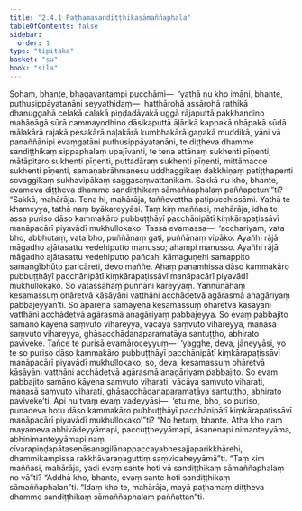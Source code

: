 ```yaml
---
title: "2.4.1 Paṭhamasandiṭṭhikasāmaññaphala"
tableOfContents: false
sidebar:
  order: 1
type: "tipitaka"
basket: "su"
book: "sila"
---
```



<DynamicBreadcrumb />

<Division number="182" book="sila" bookNo="6" page="55">

<Paragraph number="261" book="sila">
Sohaṃ, bhante, bhagavantampi pucchāmi—  ‘yathā nu kho imāni, bhante, puthusippāyatanāni seyyathidaṃ—  hatthārohā assārohā rathikā dhanuggahā celakā calakā piṇḍadāyakā uggā rājaputtā pakkhandino mahānāgā sūrā cammayodhino dāsikaputtā āḷārikā kappakā nhāpakā sūdā mālakārā rajakā pesakārā naḷakārā kumbhakārā gaṇakā muddikā, yāni vā panaññānipi evaṃgatāni puthusippāyatanāni, te diṭṭheva dhamme sandiṭṭhikaṃ sippaphalaṃ upajīvanti, te tena attānaṃ sukhenti pīṇenti, mātāpitaro sukhenti pīṇenti, puttadāraṃ sukhenti pīṇenti, mittāmacce sukhenti pīṇenti, samaṇabrāhmaṇesu uddhaggikaṃ dakkhiṇaṃ patiṭṭhapenti sovaggikaṃ sukhavipākaṃ saggasaṃvattanikaṃ. Sakkā nu kho, bhante, evameva diṭṭheva dhamme sandiṭṭhikaṃ sāmaññaphalaṃ paññapetun’”ti?
</Paragraph>

</Division>
<Division number="183" book="sila" bookNo="6" page="56">

<Paragraph number="262" book="sila">
“Sakkā, mahārāja. Tena hi, mahārāja, taññevettha paṭipucchissāmi. Yathā te khameyya, tathā naṃ byākareyyāsi. Taṃ kiṃ maññasi, mahārāja, idha te assa puriso dāso kammakāro pubbuṭṭhāyī pacchānipātī kiṃkārapaṭissāvī manāpacārī piyavādī mukhullokako. Tassa evamassa—  ‘acchariyaṃ, vata bho, abbhutaṃ, vata bho, puññānaṃ gati, puññānaṃ vipāko. Ayañhi rājā māgadho ajātasattu vedehiputto manusso; ahampi manusso. Ayañhi rājā māgadho ajātasattu vedehiputto pañcahi kāmaguṇehi samappito samaṅgībhūto paricāreti, devo maññe. Ahaṃ panamhissa dāso kammakāro pubbuṭṭhāyī pacchānipātī kiṃkārapaṭissāvī manāpacārī piyavādī mukhullokako. So vatassāhaṃ puññāni kareyyaṃ. Yannūnāhaṃ kesamassuṃ ohāretvā kāsāyāni vatthāni acchādetvā agārasmā anagāriyaṃ pabbajeyyan’ti.
</Paragraph>

<Paragraph number="263" book="sila">
So aparena samayena kesamassuṃ ohāretvā kāsāyāni vatthāni acchādetvā agārasmā anagāriyaṃ pabbajeyya. So evaṃ pabbajito samāno kāyena saṃvuto vihareyya, vācāya saṃvuto vihareyya, manasā saṃvuto vihareyya, ghāsacchādanaparamatāya santuṭṭho, abhirato paviveke. Tañce te purisā evamāroceyyuṃ—  ‘yagghe, deva, jāneyyāsi, yo te so puriso dāso kammakāro pubbuṭṭhāyī pacchānipātī kiṃkārapaṭissāvī manāpacārī piyavādī mukhullokako; so, deva, kesamassuṃ ohāretvā kāsāyāni vatthāni acchādetvā agārasmā anagāriyaṃ pabbajito. So evaṃ pabbajito samāno kāyena saṃvuto viharati, vācāya saṃvuto viharati, manasā saṃvuto viharati, ghāsacchādanaparamatāya santuṭṭho, abhirato paviveke’ti. Api nu tvaṃ evaṃ vadeyyāsi—  ‘etu me, bho, so puriso, punadeva hotu dāso kammakāro pubbuṭṭhāyī pacchānipātī kiṃkārapaṭissāvī manāpacārī piyavādī mukhullokako’”ti?
</Paragraph>

</Division>
<Division number="184" book="sila" bookNo="6" page="57">

<Paragraph number="264" book="sila">
“No hetaṃ, bhante. Atha kho naṃ mayameva abhivādeyyāmapi, paccuṭṭheyyāmapi, āsanenapi nimanteyyāma, abhinimanteyyāmapi naṃ cīvarapiṇḍapātasenāsanagilānappaccayabhesajjaparikkhārehi, dhammikampissa rakkhāvaraṇaguttiṃ saṃvidaheyyāmā”ti.
</Paragraph>

</Division>
<Division number="185" book="sila" bookNo="6" page="57">

<Paragraph number="265" book="sila">
“Taṃ kiṃ maññasi, mahārāja, yadi evaṃ sante hoti vā sandiṭṭhikaṃ sāmaññaphalaṃ no vā”ti? “Addhā kho, bhante, evaṃ sante hoti sandiṭṭhikaṃ sāmaññaphalan”ti. “Idaṃ kho te, mahārāja, mayā paṭhamaṃ diṭṭheva dhamme sandiṭṭhikaṃ sāmaññaphalaṃ paññattan”ti.
</Paragraph>
</Division>